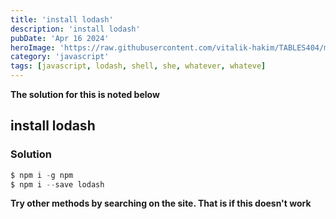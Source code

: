 ```yaml
---
title: 'install lodash'
description: 'install lodash'
pubDate: 'Apr 16 2024'
heroImage: 'https://raw.githubusercontent.com/vitalik-hakim/TABLES404/main/error_b/JavaScript.png'
category: 'javascript'
tags: [javascript, lodash, shell, she, whatever, whateve]
---
```


**The solution for this is noted below**

## install lodash

### Solution

```javascript
$ npm i -g npm
$ npm i --save lodash
```

**Try other methods by searching on the site. That is if this doesn't work**
